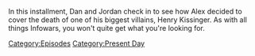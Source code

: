 {{DEFAULTSORT:
    #_EPISODE_0874:November 30, 2023
}}{{Episode
    | title           = November 30, 2023
    | caption         = Listen to this episode on [https://knowledgefight.libsyn.com/874-november-30-2023 Libsyn], Read the [[Transcript/874: November 30, 2023|Unofficial Transcript]]
    | episodeNumber   = 874
    | length          = 01:40:50
    | airDate         = December 4, 2023
    | coverageDate    = November 30, 2023
    | episodeType     = [[:Category:Present Day|Present Day]]
    | appearance      = [[Donald Trump]], [[Henry Kissinger]], [[Roger Stone]], [[George H W Bush]], [[Richard Nixon]]
    | previousEpisode = [[873: March 24, 2004]]
    | nextEpisode     = [[875: The Most Important Man In The World]]
}}

{{Stub}}

In this installment, Dan and Jordan check in to see how Alex decided to cover the death of one of his biggest villains, Henry Kissinger.  As with all things Infowars, you won't quite get what you're looking for.

[[Category:Episodes]]
[[Category:Present Day]]
